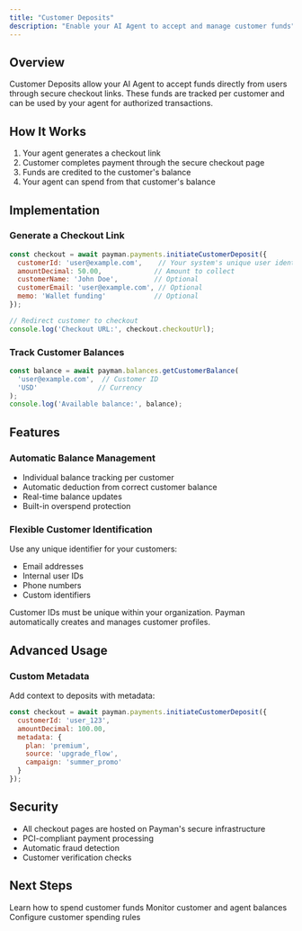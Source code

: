 ```yaml
---
title: "Customer Deposits"
description: "Enable your AI Agent to accept and manage customer funds"
---
```


## Overview

Customer Deposits allow your AI Agent to accept funds directly from users through secure checkout links. These funds are tracked per customer and can be used by your agent for authorized transactions.

## How It Works

1. Your agent generates a checkout link
2. Customer completes payment through the secure checkout page
3. Funds are credited to the customer's balance
4. Your agent can spend from that customer's balance

## Implementation

### Generate a Checkout Link

```javascript
const checkout = await payman.payments.initiateCustomerDeposit({
  customerId: 'user@example.com',    // Your system's unique user identifier
  amountDecimal: 50.00,             // Amount to collect
  customerName: 'John Doe',         // Optional
  customerEmail: 'user@example.com', // Optional
  memo: 'Wallet funding'            // Optional
});

// Redirect customer to checkout
console.log('Checkout URL:', checkout.checkoutUrl);
```

### Track Customer Balances

```javascript
const balance = await payman.balances.getCustomerBalance(
  'user@example.com',  // Customer ID
  'USD'               // Currency
);
console.log('Available balance:', balance);
```

## Features

### Automatic Balance Management

- Individual balance tracking per customer
- Automatic deduction from correct customer balance
- Real-time balance updates
- Built-in overspend protection

### Flexible Customer Identification

Use any unique identifier for your customers:
- Email addresses
- Internal user IDs
- Phone numbers
- Custom identifiers

<Note>
  Customer IDs must be unique within your organization. Payman automatically creates and manages customer profiles.
</Note>

## Advanced Usage

### Custom Metadata

Add context to deposits with metadata:

```javascript
const checkout = await payman.payments.initiateCustomerDeposit({
  customerId: 'user_123',
  amountDecimal: 100.00,
  metadata: {
    plan: 'premium',
    source: 'upgrade_flow',
    campaign: 'summer_promo'
  }
});
```

## Security

- All checkout pages are hosted on Payman's secure infrastructure
- PCI-compliant payment processing
- Automatic fraud detection
- Customer verification checks

## Next Steps

<CardGroup>
  <Card 
    title="Send Payments" 
    icon="money-bill-transfer" 
    href="/capabilities/send-payment"
  >
    Learn how to spend customer funds
  </Card>
  <Card 
    title="Check Balances" 
    icon="wallet" 
    href="/api-reference/sdks/node/node-get-balances"
  >
    Monitor customer and agent balances
  </Card>
  <Card 
    title="Spending Controls" 
    icon="shield-check" 
    href="/capabilities/spend-limits"
  >
    Configure customer spending rules
  </Card>
</CardGroup>
